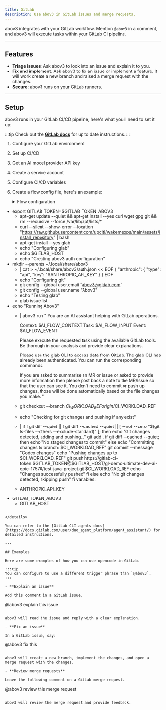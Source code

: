 ```yaml
---
title: GitLab
description: Use abov3 in GitLab issues and merge requests.
---
```


abov3 integrates with your GitLab workflow.
Mention `@abov3` in a comment, and abov3 will execute tasks within your GitLab CI pipeline.

---

## Features

- **Triage issues**: Ask abov3 to look into an issue and explain it to you.
- **Fix and implement**: Ask abov3 to fix an issue or implement a feature.
  It will work create a new branch and raised a merge request with the changes.
- **Secure**: abov3 runs on your GitLab runners.

---

## Setup

abov3 runs in your GitLab CI/CD pipeline, here's what you'll need to set it up:

:::tip
Check out the [**GitLab docs**](https://docs.gitlab.com/user/duo_agent_platform/agent_assistant/) for up to date instructions.
:::

1. Configure your GitLab environment
2. Set up CI/CD
3. Get an AI model provider API key
4. Create a service account
5. Configure CI/CD variables
6. Create a flow config file, here's an example:

   <details>
     <summary>Flow configuration</summary>

   ```yaml
   image: node:22-slim
   commands:
    - echo "Installing abov3"
   - npm install --global abov3-ai
     - echo "Installing glab"
  - export GITLAB_TOKEN=$GITLAB_TOKEN_ABOV3
     - apt-get update --quiet && apt-get install --yes curl wget gpg git && rm --recursive --force /var/lib/apt/lists/*
     - curl --silent --show-error --location "https://raw.githubusercontent.com/upciti/wakemeops/main/assets/install_repository" | bash
     - apt-get install --yes glab
     - echo "Configuring glab"
     - echo $GITLAB_HOST
    - echo "Creating abov3 auth configuration"
  - mkdir --parents ~/.local/share/abov3
     - |
  cat > ~/.local/share/abov3/auth.json << EOF
       {
         "anthropic": {
           "type": "api",
           "key": "$ANTHROPIC_API_KEY"
         }
  }
       EOF
    - echo "Configuring git"
    - git config --global user.email "abov3@gitlab.com"
    - git config --global user.name "Abov3"
     - echo "Testing glab"
     - glab issue list
  - echo "Running Abov3"
     - |
  abov3 run "
       You are an AI assistant helping with GitLab operations.
   
       Context: $AI_FLOW_CONTEXT
       Task: $AI_FLOW_INPUT
       Event: $AI_FLOW_EVENT
   
       Please execute the requested task using the available GitLab tools.
       Be thorough in your analysis and provide clear explanations.
   
       <important>
       Please use the glab CLI to access data from GitLab. The glab CLI has already been authenticated. You can run the corresponding commands.
   
       If you are asked to summarise an MR or issue or asked to provide more information then please post back a note to the MR/Issue so that the user can see it.
       You don't need to commit or push up changes, those will be done automatically based on the file changes you make.
       </important>
       "
     - git checkout --branch $CI_WORKLOAD_REF origin/$CI_WORKLOAD_REF
     - echo "Checking for git changes and pushing if any exist"
     - |
       if ! git diff --quiet || ! git diff --cached --quiet || [ --not --zero "$(git ls-files --others --exclude-standard)" ]; then
         echo "Git changes detected, adding and pushing..."
         git add .
         if git diff --cached --quiet; then
           echo "No staged changes to commit"
         else
           echo "Committing changes to branch: $CI_WORKLOAD_REF"
           git commit --message "Codex changes"
           echo "Pushing changes up to $CI_WORKLOAD_REF"
           git push https://gitlab-ci-token:$GITLAB_TOKEN@$GITLAB_HOST/gl-demo-ultimate-dev-ai-epic-17570/test-java-project.git $CI_WORKLOAD_REF
           echo "Changes successfully pushed"
         fi
       else
         echo "No git changes detected, skipping push"
       fi
   variables:
     - ANTHROPIC_API_KEY
  - GITLAB_TOKEN_ABOV3
     - GITLAB_HOST
   ```

   </details>

You can refer to the [GitLab CLI agents docs](https://docs.gitlab.com/user/duo_agent_platform/agent_assistant/) for detailed instructions.

---

## Examples

Here are some examples of how you can use opencode in GitLab.

:::tip
You can configure to use a different trigger phrase than `@abov3`.
:::

- **Explain an issue**

  Add this comment in a GitLab issue.

  ```
  @abov3 explain this issue
  ```

  abov3 will read the issue and reply with a clear explanation.

- **Fix an issue**

  In a GitLab issue, say:

  ```
  @abov3 fix this
  ```

  abov3 will create a new branch, implement the changes, and open a merge request with the changes.

- **Review merge requests**

  Leave the following comment on a GitLab merge request.

  ```
  @abov3 review this merge request
  ```

  abov3 will review the merge request and provide feedback.
